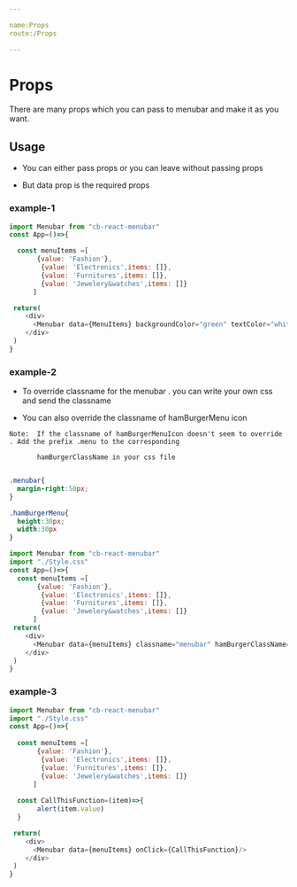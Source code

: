 ```yaml
---

name:Props
route:/Props

---
```



# Props


There are many props which you can pass to menubar and make it as you want.

<MenuBar />


## Usage

* You can either pass props or you can leave without passing props

* But data prop is the required props


### example-1

```js
import Menubar from "cb-react-menubar"
const App=()=>{

  const menuItems =[
       {value: 'Fashion'},
        {value: 'Electronics',items: []},
        {value: 'Furnitures',items: []},
        {value: 'Jewelery&watches',items: []}
      ]

 return(
    <div>
      <Menubar data={MenuItems} backgroundColor="green" textColor="white" animation=['fadeIn'.'fadeOut'] />
    </div>
 )
}

```

### example-2

* To override classname for the menubar . you can write your own css and send the classname

* You can also override the classname of hamBurgerMenu icon


```
Note:  If the classname of hamBurgerMenuIcon doesn't seem to override . Add the prefix .menu to the corresponding

       hamBurgerClassName in your css file

```

```css

.menubar{
  margin-right:50px;
}

.hamBurgerMenu{
  height:30px;
  width:30px
}


```

```js
import Menubar from "cb-react-menubar"
import "./Style.css"
const App=()=>{
  const menuItems =[
       {value: 'Fashion'},
        {value: 'Electronics',items: []},
        {value: 'Furnitures',items: []},
        {value: 'Jewelery&watches',items: []}
      ]
 return(
    <div>
      <Menubar data={menuItems} classname="menubar" hamBurgerClassName="hamBurgerMenu" iconColor="black"/>
    </div>
 )
}

```

### example-3

```js
import Menubar from "cb-react-menubar"
import "./Style.css"
const App=()=>{
  
  const menuItems =[
       {value: 'Fashion'},
        {value: 'Electronics',items: []},
        {value: 'Furnitures',items: []},
        {value: 'Jewelery&watches',items: []}
      ]
  
  const CallThisFunction=(item)=>{
       alert(item.value)
  }

 return(
    <div>
      <Menubar data={menuItems} onClick={CallThisFunction}/>
    </div>
 )
}

```
